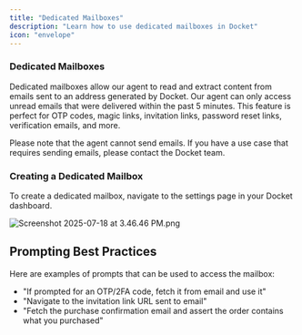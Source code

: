 ```yaml
---
title: "Dedicated Mailboxes"
description: "Learn how to use dedicated mailboxes in Docket"
icon: "envelope"
---
```


### Dedicated Mailboxes

Dedicated mailboxes allow our agent to read and extract content from emails sent to an address generated by Docket.
Our agent can only access unread emails that were delivered within the past 5 minutes. This feature is perfect
for OTP codes, magic links, invitation links, password reset links, verification emails, and more.

Please note that the agent cannot send emails. If you have a use case that requires sending emails, please contact the Docket team.

### Creating a Dedicated Mailbox

To create a dedicated mailbox, navigate to the settings page in your Docket dashboard.

![Screenshot 2025-07-18 at 3.46.46 PM.png](/images/Screenshot_2025-08-04_at_1.06.01_PM.png)

## Prompting Best Practices

Here are examples of prompts that can be used to access the mailbox:
- "If prompted for an OTP/2FA code, fetch it from email and use it"
- "Navigate to the invitation link URL sent to email"
- "Fetch the purchase confirmation email and assert the order contains what you purchased"
